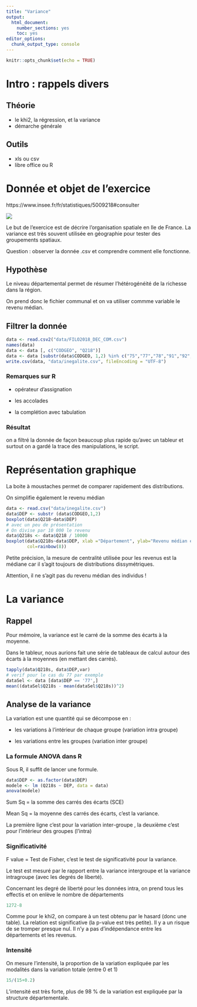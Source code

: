 ```yaml
---
title: "Variance"
output:
  html_document:
    number_sections: yes
    toc: yes
editor_options:
  chunk_output_type: console
---
```


```r
knitr::opts_chunk$set(echo = TRUE)
```

# Intro :  rappels divers

## Théorie

- le khi2, la régression, et la variance
- démarche générale

## Outils

- xls ou csv
- libre office ou R

# Donnée et objet de l'exercice

https://www.insee.fr/fr/statistiques/5009218#consulter

![](img/06_donnee.png)

Le but de l'exercice est de décrire l'organisation spatiale en Ile de France. La 
variance est très souvent utilisée en géographie pour tester des groupements spatiaux.

Question : observer la donnée .csv et comprendre comment elle fonctionne.

## Hypothèse 

Le niveau départemental permet de résumer l’hétérogénéité de la richesse dans la région.

On prend donc le fichier communal et on va utiliser commme variable le revenu médian.

## Filtrer la donnée


```r
data <- read.csv2("data/FILO2018_DEC_COM.csv")
names(data)
data <- data [, c("CODGEO", "Q218")]
data <- data [substr(data$CODGEO, 1,2) %in% c("75","77","78","91","92","93","94","95"),] 
write.csv(data, "data/inegalite.csv", fileEncoding = "UTF-8")
```

### Remarques sur R

- opérateur d'assignation

- les accolades

- la complétion avec tabulation

### Résultat

on a filtré la donnée de façon beaucoup plus rapide qu'avec un tableur et surtout
on a gardé la trace des manipulations, le script.


# Représentation graphique

La boite à moustaches permet de comparer rapidement des distributions.

On simplifie également le revenu médian

```r
data <- read.csv("data/inegalite.csv")
data$DEP <- substr (data$CODGEO,1,2)
boxplot(data$Q218~data$DEP)
# avec un peu de présentation
# On divise par 10 000 le revenu
data$Q218s <- data$Q218 / 10000
boxplot(data$Q218s~data$DEP, xlab ="Département", ylab="Revenu médian en 2018 (dizaine de milliers)",
        col=rainbow(8))
```


Petite précision, la mesure de centralité utilisée pour les revenus est la médiane
car il s'agit toujours de distributions dissymétriques.

Attention, il ne s'agit pas du revenu médian des individus !

# La variance


## Rappel

Pour mémoire, la variance est le carré de la somme des écarts à la moyenne.

Dans le tableur, nous aurions fait une série de tableaux de calcul autour des 
écarts à la moyennes (en mettant des carrés).

```r
tapply(data$Q218s, data$DEP,var)
# verif pour le cas du 77 par exemple
dataSel <- data [data$DEP == '77',]
mean((dataSel$Q218s - mean(dataSel$Q218s))^2)
```

## Analyse de la variance

La variation est une quantité qui se décompose en :

- les variations à l'intérieur de chaque groupe (variation intra groupe)

- les variations entre les groupes (variation inter groupe)

### La formule ANOVA dans R

Sous R, il suffit de lancer une formule.

```r
data$DEP <- as.factor(data$DEP)
modele <- lm (Q218s ~ DEP, data = data)
anova(modele)
```


Sum Sq = la somme des carrés des écarts (SCE)

Mean Sq =  la moyenne des carrés des écarts, c'est la variance.

La première ligne c'est pour la variation inter-groupe , la deuxième c'est pour l'intérieur
des groupes (l'intra)


### Significativité

F value = Test de Fisher, c'est le test de significativité pour la variance.

Le test est mesuré par le rapport entre la variance intergroupe et la variance intragroupe
(avec les degrés de liberté).

Concernant les degré de liberté pour les données intra, on prend tous les effectis et on enlève
le nombre de départements

```r
1272-8
```


Comme pour le khi2, on compare à un test obtenu par le hasard (donc une table).
La relation est significative (la p-value est très petite). Il y a un risque de se
tromper presque nul.
Il n'y a pas d'indépendance entre les départements et les revenus.


### Intensité

On mesure l'intensité, la proportion de la variation expliquée par les modalités
dans la variation totale (entre 0 et 1)


```r
15/(15+0.2)
```

L'intensité est très forte, plus de 98 % de la variation est expliquée par la structure
départementale.








